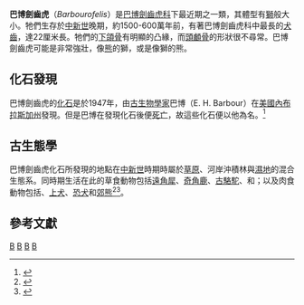 {{Automatic taxobox
| taxon = Barbourofelis
| authority = Schultz, Schultz & Martin, 1970
| image = Barbourofelis loveorum.jpg
| image_ caption = Barbourofelis loveorum
| image2 = Barbourofelisdigitalreconstruction.jpg
| image2_caption = 弗雷基巴博劍齒虎的头部复原图
| status = Fossil
| status_system = 
|fossil_range = 晚[[中新世|中新世]] {{fossil_range|13.6|5.3}}
|subdivision_ranks = [[種|種]]
|subdivision =
* 弗氏巴博劍齒虎 ''B. fricki'' 
* 拉氏巴博劍齒虎 ''B. loveorum'' 
* 莫氏巴博劍齒虎 ''B. morrisi'' 
* 奧氏巴博劍齒虎 ''B. osborni'' 
* 比氏巴博劍齒虎 ''B. piveteaui'' 
* 瓦倫西亞巴博劍齒虎 ''B. vallensiensis'' 
* 維氏巴博劍齒虎 ''B. whitfordi''
}}
'''巴博劍齒虎'''（''Barbourofelis''）是[[巴博劍齒虎科|巴博劍齒虎科]]下最近期之一類，其體型有[[獅|獅]]般大小。牠們生存於[[中新世|中新世]]晚期，約1500-600萬年前，有著巴博劍齒虎科中最長的[[犬齒|犬齒]]，達22厘米長。牠們的[[下頜骨|下頜骨]]有明顯的凸緣，而[[頭顱骨|頭顱骨]]的形狀很不尋常。巴博劍齒虎可能是非常強壯，像[[熊|熊]]的獅，或是像獅的熊。

== 化石發現 ==
巴博劍齒虎的[[化石|化石]]是於1947年，由[[古生物學家|古生物學家]]巴博（E. H. Barbour）在[[美國|美國]][[內布拉斯加州|內布拉斯加州]]發現。但是巴博在發現化石後便[[死亡|死亡]]，故這些化石便以他為名。<ref name=schultz1970>{{Cite journal en|author=C. B. Schultz ''et al''|year=1970|title=A New Tribe of Saber-toothed Cats (Barbourofelini) from the Pliocene of North America|journal=Bulletin of the Nebraska State Museum|volume=9|issue=1|pages=1-31}}</ref>

== 古生態學 ==
巴博劍齒虎化石所發現的地點在[[中新世|中新世]]時期時屬於[[草原|草原]]、河岸沖積林與[[濕地|濕地]]的混合生態系。同時期生活在此的草食動物包括[[遠角犀|遠角犀]]、[[奇角鹿|奇角鹿]]、[[古駱駝|古駱駝]]、{{link-en|新三趾馬|Neohipparion}}和{{link-en|矮三趾馬|Nannippus}}；以及肉食動物包括{{link-en|偽劍虎|Nimravides}}、[[上犬|上犬]]、[[恐犬|恐犬]]和[[郊熊|郊熊]]<ref>{{cite book|last=Antón|first=Mauricio|title=Sabertooth|date=2013|publisher=University of Indiana Press|location=Bloomington, Indiana|isbn=9780253010421|page=56}}</ref><ref>{{cite book |last=Turner |first=Alan |year=1997 |title= The Big Cats and their fossil relatives|url=https://archive.org/details/bigcatstheirfoss00turn |publisher= Columbia University Press|location=New York|isbn= 0-231-10228-3|page= [https://archive.org/details/bigcatstheirfoss00turn/page/n234 201]}}</ref>。

== 參考文獻 ==
{{reflist}}
{{巴博劍齒虎科}}
{{Taxonbar|from=Q133084}}

[[Category:巴博劍齒虎屬|B]]
[[Category:中新世哺乳類|B]]
[[Category:北美洲史前哺乳動物|B]]
[[Category:1970年描述的分类群|B]]